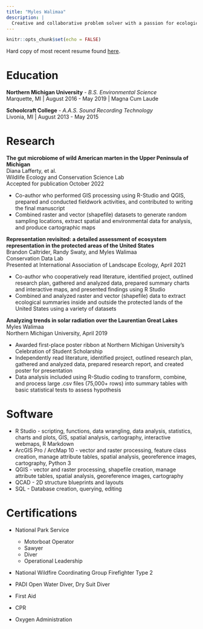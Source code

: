 ```yaml
---
title: "Myles Walimaa"
description: |
  Creative and collaborative problem solver with a passion for ecological conservation through data science, field work, and geospatial analysis. Wide range of experiences from scuba diving to wildland firefighting, and self-taught coding in R to mapping in many platforms.
---
```


```r
knitr::opts_chunk$set(echo = FALSE)

```
Hard copy of most recent resume found [here](resume.pdf).
  
  
# Education
**Northern Michigan University** - *B.S. Environmental Science*  
Marquette, MI | August 2016 - May 2019 | Magna Cum Laude  
  
**Schoolcraft College** - *A.A.S. Sound Recording Technology*  
Livonia, MI | August 2013 - May 2015
  
  
# Research 
**The gut microbiome of wild American marten in the Upper Peninsula of Michigan**  
Diana Lafferty, et al.  
Wildlife Ecology and Conservation Science Lab  
Accepted for publication October 2022  
  
* Co-author who performed GIS processing using R-Studio and QGIS, prepared and conducted fieldwork activities, and contributed to writing the final manuscript  
* Combined raster and vector (shapefile) datasets to generate random sampling locations, extract spatial and environmental data for analysis, and produce cartographic maps  
  
  
**Representation revisited: a detailed assessment of ecosystem representation in the protected areas of the United States**  
Brandon Caltrider, Randy Swaty, and Myles Walimaa  
Conservation Data Lab  
Presented at International Association of Landscape Ecology, April 2021  
  
* Co-author who cooperatively read literature, identified project, outlined research plan, gathered and analyzed data, prepared summary charts and interactive maps, and presented findings using R Studio  
* Combined and analyzed raster and vector (shapefile) data to extract ecological summaries inside and outside the protected lands of the United States using a variety of datasets  
  
  
**Analyzing trends in solar radiation over the Laurentian Great Lakes**  
Myles Walimaa  
Northern Michigan University, April 2019  
  
* Awarded first-place poster ribbon at Northern Michigan University’s Celebration of Student Scholarship  
* Independently read literature, identified project, outlined research plan, gathered and analyzed data, prepared research report, and created poster for presentation  
* Data analysis included using R-Studio coding to transform, combine, and process large .csv files (75,000+ rows) into summary tables with basic statistical tests to assess hypothesis  
  
  
# Software  
  
* R Studio - scripting, functions, data wrangling, data analysis, statistics, charts and plots, GIS, spatial analysis, cartography, interactive webmaps, R Markdown  
* ArcGIS Pro / ArcMap 10  - vector and raster processing, feature class creation, manage attribute tables, spatial analysis, georeference images, cartography, Python 3  
* QGIS - vector and raster processing, shapefile creation, manage attribute tables, spatial analysis, georeference images, cartography  
* QCAD - 2D structure blueprints and layouts  
* SQL - Database creation, querying, editing

  
  
# Certifications  
  
* National Park Service  
  
  + Motorboat Operator  
  + Sawyer  
  + Diver  
  + Operational Leadership
* National Wildfire Coordinating Group Firefighter Type 2
* PADI Open Water Diver, Dry Suit Diver
* First Aid  
* CPR  
* Oxygen Administration 



